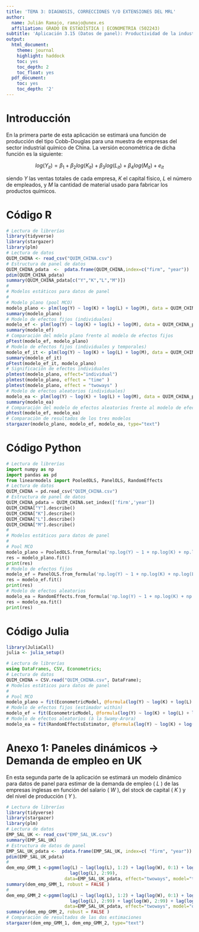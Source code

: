 ```yaml
---
title: 'TEMA 3: DIAGNOSIS, CORRECCIONES Y/O EXTENSIONES DEL MRL'
author:
  name: Julián Ramajo, ramajo@unex.es
  affiliation: GRADO EN ESTADÍSTICA | ECONOMETRIA (502243)
subtitle: 'Aplicación 3.15 (Datos de panel): Productividad de la industria química en China / Demanda de empleo en UK'
output:
  html_document:
    theme: journal
    highlight: haddock
    toc: yes
    toc_depth: 2
    toc_float: yes
  pdf_document:
    toc: yes
    toc_depth: '2'
---
```


# Introducción

En la primera parte de esta aplicación se estimará una función de producción del tipo Cobb-Douglas para una muestra de empresas del sector industrial químico de China. La versión econométrica de dicha función es la siguiente:

$$log(Y_{it}) = \beta_1 + \beta_2 log(K_{it}) + \beta_3 log(L_{it}) + \beta_4 log(M_{it})  + e_{it}$$

siendo _Y_ las ventas totales de cada empresa, _K_ el capital físico, _L_ el número de empleados, y _M_ la cantidad de material usado para fabricar los productos químicos.

# Código R

```r
# Lectura de librerías
library(tidyverse)
library(stargazer)
library(plm)
# Lectura de datos
QUIM_CHINA <- read_csv("QUIM_CHINA.csv")
# Estructura de panel de datos 
QUIM_CHINA_pdata  <-  pdata.frame(QUIM_CHINA,index=c("firm", "year"))
pdim(QUIM_CHINA_pdata)
summary(QUIM_CHINA_pdata[c("Y","K","L","M")])
#
# Modelos estáticos para datos de panel
#
# Modelo plano (pool MCO)
modelo_plano <- plm(log(Y) ~ log(K) + log(L) + log(M), data = QUIM_CHINA_pdata, model = "pooling")
summary(modelo_plano)
# Modelo de efectos fijos (individuales)
modelo_ef <- plm(log(Y) ~ log(K) + log(L) + log(M), data = QUIM_CHINA_pdata, model = "within")
summary(modelo_ef)
# Comparación del mdelo plano frente al modelo de efectos fijos
pFtest(modelo_ef, modelo_plano)
# Modelo de efectos fijos (individuales y temporales)
modelo_ef_it <- plm(log(Y) ~ log(K) + log(L) + log(M), data = QUIM_CHINA_pdata, model = "within", effect = "twoways")
summary(modelo_ef_it)
pFtest(modelo_ef_it, modelo_plano)
# Significación de efectos individuales
plmtest(modelo_plano, effect="individual")
plmtest(modelo_plano, effect = "time" )
plmtest(modelo_plano, effect = "twoways" )
# Modelo de efectos aleatorios (individuales)
modelo_ea <- plm(log(Y) ~ log(K) + log(L) + log(M), data = QUIM_CHINA_pdata, model = "random")
summary(modelo_ea)
# Comparación del modelo de efectos aleatorios frente al modelo de efectos fijos: test de Hausman
phtest(modelo_ef, modelo_ea)
# Comparaciòn de resultados de los tres modelos
stargazer(modelo_plano, modelo_ef, modelo_ea, type="text")
```

# Código Python

```python
# Lectura de librerías 
import numpy as np
import pandas as pd
from linearmodels import PooledOLS, PanelOLS, RandomEffects
# Lectura de datos
QUIM_CHINA = pd.read_csv("QUIM_CHINA.csv")
# Estructura de panel de datos
QUIM_CHINA_pdata = QUIM_CHINA.set_index(['firm','year'])
QUIM_CHINA["Y"].describe()
QUIM_CHINA["K"].describe()
QUIM_CHINA["L"].describe()
QUIM_CHINA["M"].describe()
#
# Modelos estáticos para datos de panel
#
# Pool MCO
modelo_plano = PooledOLS.from_formula('np.log(Y) ~ 1 + np.log(K) + np.log(L) + np.log(M)', QUIM_CHINA_pdata)
res = modelo_plano.fit()
print(res)
# Modelo de efectos fijos
modelo_ef = PanelOLS.from_formula('np.log(Y) ~ 1 + np.log(K) + np.log(L) + np.log(M) + EntityEffects', QUIM_CHINA_pdata)
res = modelo_ef.fit()
print(res)
# Modelo de efectos aleatorios
modelo_ea = RandomEffects.from_formula('np.log(Y) ~ 1 + np.log(K) + np.log(L) + np.log(M)', QUIM_CHINA_pdata)
res = modelo_ea.fit()
print(res)
```

# Código Julia

```r
library(JuliaCall)
julia <- julia_setup()
```

```julia
# Lectura de librerías
using DataFrames, CSV, Econometrics;
# Lectura de datos
QUIM_CHINA = CSV.read("QUIM_CHINA.csv", DataFrame);
# Modelos estáticos para datos de panel
#
# Pool MCO
modelo_plano = fit(EconometricModel, @formula(log(Y) ~ log(K) + log(L) + log(M)), QUIM_CHINA)
# Modelo de efectos fijos (estimador within)
modelo_ef = fit(EconometricModel, @formula(log(Y) ~ log(K) + log(L) + log(M) + absorb(firm)), QUIM_CHINA)
# Modelo de efectos aleatorios (à la Swamy-Arora)
modelo_ea = fit(RandomEffectsEstimator, @formula(log(Y) ~ log(K) + log(L) + log(M)), QUIM_CHINA, panel = :firm, time = :year)
```

# Anexo 1: Paneles dinámicos -> Demanda de empleo en UK

En esta segunda parte de la aplicación se estimará un modelo dinámico para datos de panel para estimar de la demanda de empleo ( _L_ ) de las empresas inglesas en función del salario ( _W_ ), del stock de capital ( _K_ ) y del nivel de producción ( _Y_ ).

```r
# Lectura de librerías
library(tidyverse)
library(stargazer)
library(plm)
# Lectura de datos
EMP_SAL_UK <- read_csv("EMP_SAL_UK.csv")
summary(EMP_SAL_UK)
# Estructura de datos de panel
EMP_SAL_UK_pdata <-  pdata.frame(EMP_SAL_UK, index=c( "firm", "year"))
pdim(EMP_SAL_UK_pdata)
#
dem_emp_GMM_1 <-pgmm(log(L) ~ lag(log(L), 1:2) + lag(log(W), 0:1) + log(K) + lag(log(Y), 0:1) | 
                        lag(log(L), 2:99),
                      data=EMP_SAL_UK_pdata, effect="twoways", model="twosteps")
summary(dem_emp_GMM_1, robust = FALSE )
#
dem_emp_GMM_2 <-pgmm(log(L) ~ lag(log(L), 1:2) + lag(log(W), 0:1) + log(K) + lag(log(Y), 0:1) | 
                        lag(log(L), 2:99) + lag(log(W), 2:99) + lag(log(K), 1:99) + lag(log(Y), 2:99),
                      data=EMP_SAL_UK_pdata, effect="twoways", model="onestep", transformation="ld")
summary(dem_emp_GMM_2, robust = FALSE )
# Comparaciòn de resultados de las dos estimaciones
stargazer(dem_emp_GMM_1, dem_emp_GMM_2, type="text")
```
